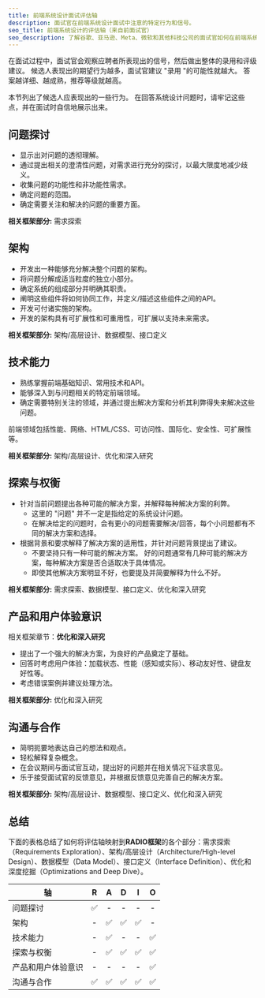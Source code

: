 ```yaml
---
title: 前端系统设计面试评估轴
description: 面试官在前端系统设计面试中注意的特定行为和信号。
seo_title: 前端系统设计的评估轴（来自前面试官）
seo_description: 了解谷歌、亚马逊、Meta、微软和其他科技公司的面试官如何在前端系统设计面试中对您进行评估。
---
```


在面试过程中，面试官会观察应聘者所表现出的信号，然后做出整体的录用和评级建议。 候选人表现出的期望行为越多，面试官建议 "录用 "的可能性就越大。 答案越详细、越成熟，推荐等级就越高。

本节列出了候选人应表现出的一些行为。 在回答系统设计问题时，请牢记这些点，并在面试时自信地展示出来。

## 问题探讨

-   显示出对问题的透彻理解。
-   通过提出相关的澄清性问题，对需求进行充分的探讨，以最大限度地减少歧义。
-   收集问题的功能性和非功能性需求。
-   确定问题的范围。
-   确定需要关注和解决的问题的重要方面。

<div className="mt-6 space-x-1 space-y-1 text-xs">
  <strong className="font-medium">相关框架部分:</strong>
  需求探索
</div>

## 架构

-   开发出一种能够充分解决整个问题的架构。
-   将问题分解成适当粒度的独立小部分。
-   确定系统的组成部分并明确其职责。
-   阐明这些组件将如何协同工作，并定义/描述这些组件之间的API。
-   开发可付诸实施的架构。
-   开发的架构具有可扩展性和可重用性，可扩展以支持未来需求。

<div className="mt-6 space-x-1 space-y-1 text-xs">
  <strong className="font-medium">相关框架部分:</strong>
  架构/高层设计、数据模型、接口定义
</div>

## 技术能力

-   熟练掌握前端基础知识、常用技术和API。
-   能够深入到与问题相关的特定前端领域。
-   确定需要特别关注的领域，并通过提出解决方案和分析其利弊得失来解决这些问题。

前端领域包括性能、网络、HTML/CSS、可访问性、国际化、安全性、可扩展性等。

<div className="mt-6 space-x-1 space-y-1 text-xs">
  <strong className="font-medium">相关框架部分:</strong>
  架构/高层设计、优化和深入研究
</div>

## 探索与权衡

-   针对当前问题提出各种可能的解决方案，并解释每种解决方案的利弊。
    -   这里的 "问题" 并不一定是指给定的系统设计问题。
    -   在解决给定的问题时，会有更小的问题需要解决/回答，每个小问题都有不同的解决方案和选择。
-   根据背景和要求解释了解决方案的适用性，并针对问题背景提出了建议。
    -   不要坚持只有一种可能的解决方案。 好的问题通常有几种可能的解决方案，每种解决方案是否合适取决于具体情况。
    -   即使其他解决方案明显不好，也要提及并简要解释为什么不好。

<div className="mt-6 space-x-1 space-y-1 text-xs">
  <strong className="font-medium">相关框架部分:</strong>
  需求探索、数据模型、接口定义、优化和深入研究
</div>

## 产品和用户体验意识

相关框架章节：**优化和深入研究**

-   提出了一个强大的解决方案，为良好的产品奠定了基础。
-   回答时考虑用户体验：加载状态、性能（感知或实际）、移动友好性、键盘友好性等。
-   考虑错误案例并建议处理方法。

<div className="mt-6 space-x-1 space-y-1 text-xs">
  <strong className="font-medium">相关框架部分:</strong>
  优化和深入研究
</div>

## 沟通与合作

-   简明扼要地表达自己的想法和观点。
-   轻松解释复杂概念。
-   在会议期间与面试官互动，提出好的问题并在相关情况下征求意见。
-   乐于接受面试官的反馈意见，并根据反馈意见完善自己的解决方案。

<div className="mt-6 space-x-1 space-y-1 text-xs">
  <strong className="font-medium">相关框架部分:</strong>
  架构/高层设计、数据模型、接口定义、优化和深入研究
</div>

## 总结

下面的表格总结了如何将评估轴映射到**RADIO框架**的各个部分：需求探索（Requirements Exploration）、架构/高层设计（Architecture/High-level Design）、数据模型（Data Model）、接口定义（Interface Definition）、优化和深度挖掘（Optimizations and Deep Dive）。

| 轴                            |  R  |  A  |  D  |  I  |  O  |
| ---------------------------- | :-: | :-: | :-: | :-: | :-: |
| 问题探讨                         |  ✅  |  -  |  -  |  -  |  -  |
| 架构                           |  -  |  ✅  |  ✅  |  ✅  |  -  |
| 技术能力                         |  -  |  ✅  |  -  |  -  |  ✅  |
| 探索与权衡                        |  -  |  ✅  |  ✅  |  ✅  |  ✅  |
| 产品和用户体验意识                    |  -  |  -  |  -  |  -  |  ✅  |
| 沟通与合作                        |  ✅  |  ✅  |  ✅  |  ✅  |  ✅  |
